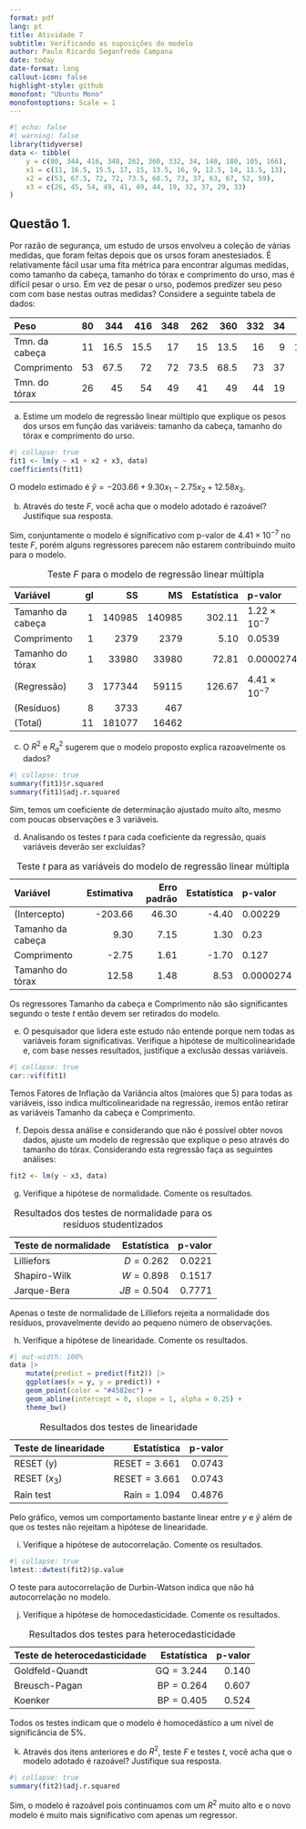```yaml
---
format: pdf
lang: pt
title: Atividade 7
subtitle: Verificando as suposições do modelo
author: Paulo Ricardo Seganfredo Campana
date: today
date-format: long
callout-icon: false
highlight-style: github
monofont: "Ubuntu Mono"
monofontoptions: Scale = 1
---
```


::: hidden
\pagestyle{empty}
\thispagestyle{empty}
:::

```r
#| echo: false
#| warning: false
library(tidyverse)
data <- tibble(
    y = c(80, 344, 416, 348, 262, 360, 332, 34, 140, 180, 105, 166),
    x1 = c(11, 16.5, 15.5, 17, 15, 13.5, 16, 9, 12.5, 14, 11.5, 13),
    x2 = c(53, 67.5, 72, 72, 73.5, 68.5, 73, 37, 63, 67, 52, 59),
    x3 = c(26, 45, 54, 49, 41, 49, 44, 19, 32, 37, 29, 33)
)
```

::: callout-note
# Questão 1.
Por razão de segurança, um estudo de ursos envolveu a coleção de várias medidas, que foram feitas depois que os ursos foram anestesiados. É relativamente fácil usar uma fita métrica para encontrar algumas medidas, como tamanho da cabeça, tamanho do tórax e comprimento do urso, mas é difícil pesar o urso. Em vez de pesar o urso, podemos predizer seu peso com com base nestas outras medidas? Considere a seguinte tabela de dados:

|Peso                    |   80|  344|  416|  348|  262|  360|  332|   34|  140|  180|  105|  166|
|:-----------------------|----:|----:|----:|----:|----:|----:|----:|----:|----:|----:|----:|----:|
|Tmn. da cabeça          |   11| 16.5| 15.5|   17|   15| 13.5|   16|    9| 12.5|   14| 11.5|   13|
|Comprimento             |   53| 67.5|   72|   72| 73.5| 68.5|   73|   37|   63|   67|   52|   59|
|Tmn. do tórax           |   26|   45|   54|   49|   41|   49|   44|   19|   32|   37|   29|   33|
:::

a) Estime um modelo de regressão linear múltiplo que explique os pesos dos ursos em função das variáveis: tamanho da cabeça, tamanho do tórax e comprimento do urso.

```r
#| collapse: true
fit1 <- lm(y ~ x1 + x2 + x3, data)
coefficients(fit1)
```

O modelo estimado é $\hat{y} = -203.66 + 9.30 x_1 - 2.75 x_2 + 12.58 x_3$.

b) Através do teste $F$, você acha que o modelo adotado é razoável? Justifique sua resposta.

Sim, conjuntamente o modelo é significativo com p-valor de $4.41 \times 10^{-7}$ no teste $F$, porém alguns regressores parecem não estarem contribuindo muito para o modelo.

: Teste $F$ para o modelo de regressão linear múltipla

|Variável          | gl|        SS|        MS| Estatística|p-valor | 
|:-------------|--:|---------:|---------:|---------:|:---------|
|Tamanho da cabeça |  1|    140985|    140985|    302.11|$1.22 \times 10^{-7}$ |
|Comprimento       |  1|      2379|      2379|      5.10| 0.0539               |
|Tamanho do tórax  |  1|     33980|     33980|     72.81| 0.0000274            |
|(Regressão)       |  3|    177344|     59115|    126.67|$4.41 \times 10^{-7}$ |
|(Resíduos)        |  8|      3733|       467|          |                      |
|(Total)           | 11|    181077|     16462|          |                      |

c) O $R^2$ e $R^2_a$ sugerem que o modelo proposto explica razoavelmente os dados?

```r
#| collapse: true
summary(fit1)$r.squared
summary(fit1)$adj.r.squared
```

Sim, temos um coeficiente de determinação ajustado muito alto, mesmo com poucas observações e 3 variáveis.

d) Analisando os testes $t$ para cada coeficiente da regressão, quais variáveis deverão ser excluídas?

: Teste $t$ para as variáveis do modelo de regressão linear múltipla

|Variável          |  Estimativa| Erro padrão| Estatística|p-valor   |
|:-----------------|-----------:|-----------:|-----------:|:---------|
|(Intercepto)      |     -203.66|       46.30|       -4.40|0.00229   |
|Tamanho da cabeça |        9.30|        7.15|        1.30|0.23      |
|Comprimento       |       -2.75|        1.61|       -1.70|0.127     |
|Tamanho do tórax  |       12.58|        1.48|        8.53|0.0000274 |

Os regressores Tamanho da cabeça e Comprimento não são significantes segundo o teste $t$ então devem ser retirados do modelo.

e) O pesquisador que lidera este estudo não entende porque nem todas as variáveis foram significativas. Verifique a hipótese de multicolinearidade e, com base nesses resultados, justifique a exclusão dessas variáveis.

```r
#| collapse: true
car::vif(fit1)
```

Temos Fatores de Inflação da Variância altos (maiores que 5) para todas as variáveis, isso indica multicolinearidade na regressão, iremos então retirar as variáveis Tamanho da cabeça e Comprimento.

f) Depois dessa análise e considerando que não é possível obter novos dados, ajuste um modelo de regressão que explique o peso através do tamanho do tórax. Considerando esta regressão faça as seguintes análises:

```r
fit2 <- lm(y ~ x3, data)
```

g) Verifique a hipótese de normalidade. Comente os resultados.

: Resultados dos testes de normalidade para os resíduos studentizados

|Teste de normalidade | Estatística|     p-valor|
|:--------------------|-----------:|-----------:|
| Lilliefors          | $D = 0.262$|      0.0221|
| Shapiro-Wilk        | $W = 0.898$|      0.1517|
| Jarque-Bera         |$JB = 0.504$|      0.7771|

Apenas o teste de normalidade de Lilliefors rejeita a normalidade dos resíduos, provavelmente devido ao pequeno número de observações.

h) Verifique a hipótese de linearidade. Comente os resultados.

```r
#| out-width: 100%
data |> 
    mutate(predict = predict(fit2)) |> 
    ggplot(aes(x = y, y = predict)) +
    geom_point(color = "#4582ec") +
    geom_abline(intercept = 0, slope = 1, alpha = 0.25) +
    theme_bw()
```

: Resultados dos testes de linearidade

|Teste de linearidade |    Estatística|        p-valor|
|:--------------------|--------------:|--------------:|
| RESET (y)           |$\mathrm{RESET} = 3.661$|0.0743|
| RESET ($x_3$)       |$\mathrm{RESET} = 3.661$|0.0743|
| Rain test           | $\mathrm{Rain} = 1.094$|0.4876|

Pelo gráfico, vemos um comportamento bastante linear entre $y$ e $\hat y$ além de que os testes não rejeitam a hipótese de linearidade.

i) Verifique a hipótese de autocorrelação. Comente os resultados.

```r
#| collapse: true
lmtest::dwtest(fit2)$p.value
```

O teste para autocorrelação de Durbin-Watson indica que não há autocorrelação no modelo.

j) Verifique a hipótese de homocedasticidade. Comente os resultados.

: Resultados dos testes para heterocedasticidade

|Teste de heterocedasticidade |  Estatística|    p-valor|
|:----------------------------|------------:|----------:|
| Goldfeld-Quandt     |$\mathrm{GQ} = 3.244$|      0.140|
| Breusch-Pagan       |$\mathrm{BP} = 0.264$|      0.607|
| Koenker             |$\mathrm{BP} = 0.405$|      0.524|

Todos os testes indicam que o modelo é homocedástico a um nível de significância de 5%.

k) Através dos itens anteriores e do $R^2$, teste $F$ e testes $t$, você acha que o modelo adotado é razoável? Justifique sua resposta.

```r
#| collapse: true
summary(fit2)$adj.r.squared
```

Sim, o modelo é razoável pois continuamos com um $R^2$ muito alto e o novo modelo é muito mais significativo com apenas um regressor. 
